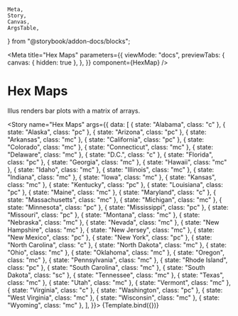 	Meta,
	Story,
	Canvas,
	ArgsTable,
} from "@storybook/addon-docs/blocks";

<Meta
	title="Hex Maps"
	parameters={{
		viewMode: "docs",
		previewTabs: {
			canvas: { hidden: true },
		},
	}}
	component={HexMap}
/>


# Hex Maps

Illus renders bar plots with a matrix of arrays.

<Story
	name="Hex Maps"
	args={{
		data: [
			{ state: "Alabama", class: "c" },
			{ state: "Alaska", class: "pc" },
			{ state: "Arizona", class: "pc" },
			{ state: "Arkansas", class: "mc" },
			{ state: "California", class: "pc" },
			{ state: "Colorado", class: "mc" },
			{ state: "Connecticut", class: "mc" },
			{ state: "Delaware", class: "mc" },
			{ state: "D.C.", class: "c" },
			{ state: "Florida", class: "pc" },
			{ state: "Georgia", class: "mc" },
			{ state: "Hawaii", class: "mc" },
			{ state: "Idaho", class: "mc" },
			{ state: "Illinois", class: "mc" },
			{ state: "Indiana", class: "mc" },
			{ state: "Iowa", class: "mc" },
			{ state: "Kansas", class: "mc" },
			{ state: "Kentucky", class: "pc" },
			{ state: "Louisiana", class: "pc" },
			{ state: "Maine", class: "mc" },
			{ state: "Maryland", class: "c" },
			{ state: "Massachusetts", class: "mc" },
			{ state: "Michigan", class: "mc" },
			{ state: "Minnesota", class: "pc" },
			{ state: "Mississippi", class: "pc" },
			{ state: "Missouri", class: "pc" },
			{ state: "Montana", class: "mc" },
			{ state: "Nebraska", class: "mc" },
			{ state: "Nevada", class: "mc" },
			{ state: "New Hampshire", class: "mc" },
			{ state: "New Jersey", class: "mc" },
			{ state: "New Mexico", class: "pc" },
			{ state: "New York", class: "pc" },
			{ state: "North Carolina", class: "c" },
			{ state: "North Dakota", class: "mc" },
			{ state: "Ohio", class: "mc" },
			{ state: "Oklahoma", class: "mc" },
			{ state: "Oregon", class: "mc" },
			{ state: "Pennsylvania", class: "mc" },
			{ state: "Rhode Island", class: "pc" },
			{ state: "South Carolina", class: "mc" },
			{ state: "South Dakota", class: "sc" },
			{ state: "Tennessee", class: "mc" },
			{ state: "Texas", class: "mc" },
			{ state: "Utah", class: "mc" },
			{ state: "Vermont", class: "mc" },
			{ state: "Virginia", class: "c" },
			{ state: "Washington", class: "pc" },
			{ state: "West Virginia", class: "mc" },
			{ state: "Wisconsin", class: "mc" },
			{ state: "Wyoming", class: "mc" },
		],
	}}>
	{Template.bind({})}
</Story>

<ArgsTable story="Hex Maps" />

